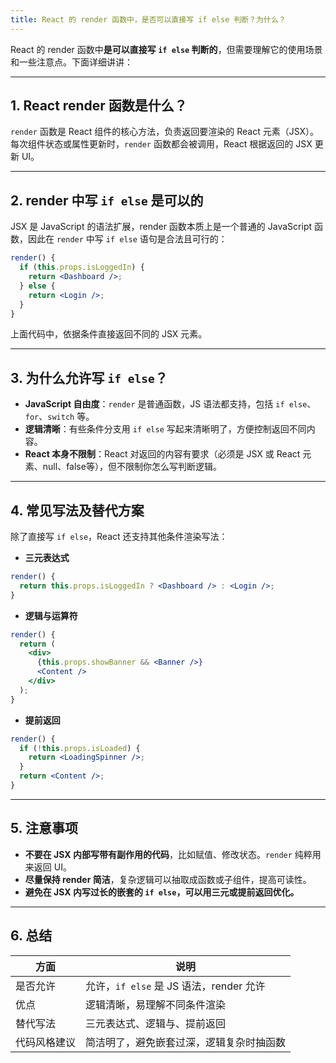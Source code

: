 ```yaml
---
title: React 的 render 函数中，是否可以直接写 if else 判断？为什么？
---
```


React 的 render 函数中**是可以直接写 `if else` 判断的**，但需要理解它的使用场景和一些注意点。下面详细讲讲：

---

## 1. React render 函数是什么？

`render` 函数是 React 组件的核心方法，负责返回要渲染的 React 元素（JSX）。每次组件状态或属性更新时，`render` 函数都会被调用，React 根据返回的 JSX 更新 UI。

---

## 2. render 中写 `if else` 是可以的

JSX 是 JavaScript 的语法扩展，render 函数本质上是一个普通的 JavaScript 函数，因此在 `render` 中写 `if else` 语句是合法且可行的：

```jsx
render() {
  if (this.props.isLoggedIn) {
    return <Dashboard />;
  } else {
    return <Login />;
  }
}
```

上面代码中，依据条件直接返回不同的 JSX 元素。

---

## 3. 为什么允许写 `if else`？

* **JavaScript 自由度**：`render` 是普通函数，JS 语法都支持，包括 `if else`、`for`、`switch` 等。
* **逻辑清晰**：有些条件分支用 `if else` 写起来清晰明了，方便控制返回不同内容。
* **React 本身不限制**：React 对返回的内容有要求（必须是 JSX 或 React 元素、null、false等），但不限制你怎么写判断逻辑。

---

## 4. 常见写法及替代方案

除了直接写 `if else`，React 还支持其他条件渲染写法：

* **三元表达式**

```jsx
render() {
  return this.props.isLoggedIn ? <Dashboard /> : <Login />;
}
```

* **逻辑与运算符**

```jsx
render() {
  return (
    <div>
      {this.props.showBanner && <Banner />}
      <Content />
    </div>
  );
}
```

* **提前返回**

```jsx
render() {
  if (!this.props.isLoaded) {
    return <LoadingSpinner />;
  }
  return <Content />;
}
```

---

## 5. 注意事项

* **不要在 JSX 内部写带有副作用的代码**，比如赋值、修改状态。`render` 纯粹用来返回 UI。
* **尽量保持 render 简洁**，复杂逻辑可以抽取成函数或子组件，提高可读性。
* **避免在 JSX 内写过长的嵌套的 `if else`，可以用三元或提前返回优化。**

---

## 6. 总结

| 方面     | 说明                             |
| ------ | ------------------------------ |
| 是否允许   | 允许，`if else` 是 JS 语法，render 允许 |
| 优点     | 逻辑清晰，易理解不同条件渲染                 |
| 替代写法   | 三元表达式、逻辑与、提前返回                 |
| 代码风格建议 | 简洁明了，避免嵌套过深，逻辑复杂时抽函数           |


